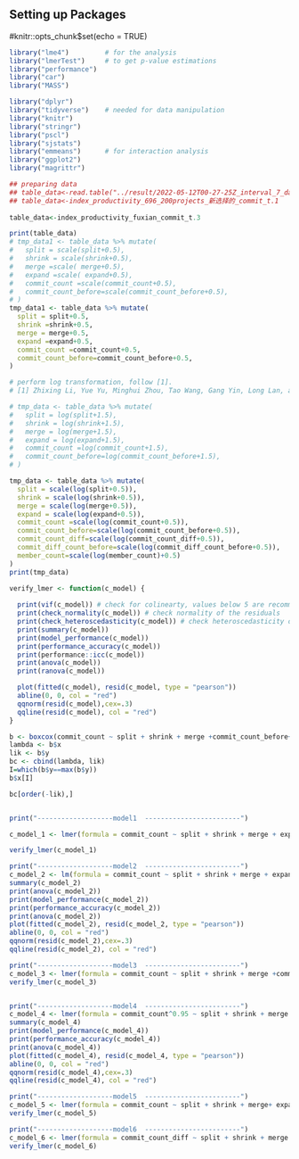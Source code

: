 ## Setting up Packages
#knitr::opts_chunk$set(echo = TRUE)
```r
library("lme4")         # for the analysis
library("lmerTest")     # to get p-value estimations
library("performance")
library("car")
library("MASS")

library("dplyr")
library("tidyverse")    # needed for data manipulation
library("knitr")
library("stringr")
library("pscl")
library("sjstats")
library("emmeans")      # for interaction analysis
library("ggplot2")
library("magrittr")
```

```r
## preparing data
## table_data<-read.table("../result/2022-05-12T00-27-25Z_interval_7_days_x_12_论文标准结果/index_productivity.csv",head=T,sep=',',stringsAsFactors = FALSE )
## table_data<-index_productivity_696_200projects_新选择的_commit_t.1
 
table_data<-index_productivity_fuxian_commit_t.3

print(table_data)
# tmp_data1 <- table_data %>% mutate(
#   split = scale(split+0.5),
#   shrink = scale(shrink+0.5),
#   merge =scale( merge+0.5),
#   expand =scale( expand+0.5),
#   commit_count =scale(commit_count+0.5),
#   commit_count_before=scale(commit_count_before+0.5),
# )
tmp_data1 <- table_data %>% mutate(
  split = split+0.5,
  shrink =shrink+0.5,
  merge = merge+0.5,
  expand =expand+0.5,
  commit_count =commit_count+0.5,
  commit_count_before=commit_count_before+0.5,
)

# perform log transformation, follow [1].
# [1] Zhixing Li, Yue Yu, Minghui Zhou, Tao Wang, Gang Yin, Long Lan, and HuaiminWang. 2020. Redundancy, context, and preference: An empirical study of dupli-cate pull requests in OSS projects.IEEE Transactions on Software Engineering(2020).

# tmp_data <- table_data %>% mutate(
#   split = log(split+1.5),
#   shrink = log(shrink+1.5),
#   merge = log(merge+1.5),
#   expand = log(expand+1.5),
#   commit_count =log(commit_count+1.5),
#   commit_count_before=log(commit_count_before+1.5),
# )

tmp_data <- table_data %>% mutate(
  split = scale(log(split+0.5)),
  shrink = scale(log(shrink+0.5)),
  merge = scale(log(merge+0.5)),
  expand = scale(log(expand+0.5)),
  commit_count =scale(log(commit_count+0.5)),
  commit_count_before=scale(log(commit_count_before+0.5)),
  commit_count_diff=scale(log(commit_count_diff+0.5)),
  commit_diff_count_before=scale(log(commit_diff_count_before+0.5)),
  member_count=scale(log(member_count)+0.5)
)
print(tmp_data)
```

```r
verify_lmer <- function(c_model) {
  
  print(vif(c_model)) # check for colinearty, values below 5 are recommended
  print(check_normality(c_model)) # check normality of the residuals 
  print(check_heteroscedasticity(c_model)) # check heteroscedasticity of the residuals 
  print(summary(c_model))
  print(model_performance(c_model))
  print(performance_accuracy(c_model))
  print(performance::icc(c_model))
  print(anova(c_model))
  print(ranova(c_model))

  plot(fitted(c_model), resid(c_model, type = "pearson"))
  abline(0, 0, col = "red")
  qqnorm(resid(c_model),cex=.3)
  qqline(resid(c_model), col = "red")
}
```

```r


b <- boxcox(commit_count ~ split + shrink + merge +commit_count_before+ expand, data = tmp_data1)
lambda <- b$x
lik <- b$y
bc <- cbind(lambda, lik)
I=which(b$y==max(b$y))
b$x[I]

bc[order(-lik),]



```
```r

print("-------------------model1  ------------------------")

c_model_1 <- lmer(formula = commit_count ~ split + shrink + merge + expand+ (1 | project_name), data = tmp_data)

verify_lmer(c_model_1)

print("-------------------model2  ------------------------")
c_model_2 <- lm(formula = commit_count ~ split + shrink + merge + expand, data = tmp_data)
summary(c_model_2)
print(anova(c_model_2))
print(model_performance(c_model_2))
print(performance_accuracy(c_model_2))
print(anova(c_model_2))
plot(fitted(c_model_2), resid(c_model_2, type = "pearson"))
abline(0, 0, col = "red")
qqnorm(resid(c_model_2),cex=.3)
qqline(resid(c_model_2), col = "red")

print("-------------------model3  ------------------------")
c_model_3 <- lmer(formula = commit_count ~ split + shrink + merge +commit_count_before+ expand+ (1 | project_name), data = tmp_data)
verify_lmer(c_model_3)


print("-------------------model4  ------------------------")
c_model_4 <- lmer(formula = commit_count^0.95 ~ split + shrink + merge +commit_count_before+ expand+ (1 | project_name), data = tmp_data1)
summary(c_model_4)
print(model_performance(c_model_4))
print(performance_accuracy(c_model_4))
print(anova(c_model_4))
plot(fitted(c_model_4), resid(c_model_4, type = "pearson"))
abline(0, 0, col = "red")
qqnorm(resid(c_model_4),cex=.3)
qqline(resid(c_model_4), col = "red")

print("-------------------model5  ------------------------")
c_model_5 <- lmer(formula = commit_count ~ split + shrink + merge+ expand+commit_diff_count_before+ (1 | project_name), data = tmp_data)
verify_lmer(c_model_5)

print("-------------------model6  ------------------------")
c_model_6 <- lmer(formula = commit_count_diff ~ split + shrink + merge +commit_diff_count_before+ expand+ (1 | project_name), data = tmp_data)
verify_lmer(c_model_6)







```